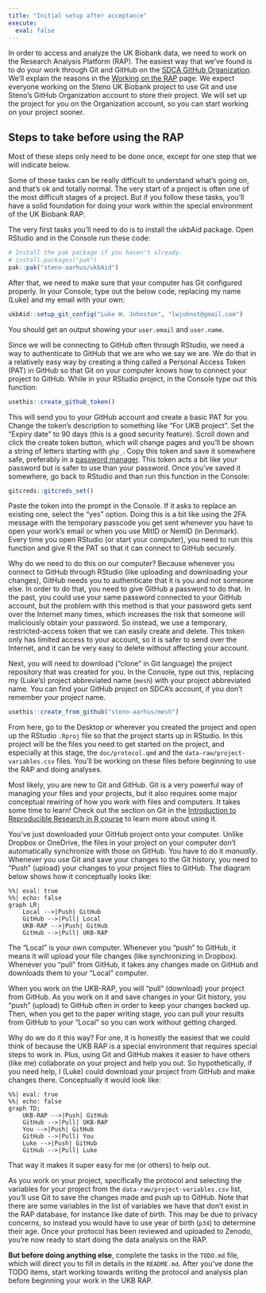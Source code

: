 ```yaml
---
title: "Initial setup after acceptance"
execute: 
  eval: false
---
```


In order to access and analyze the UK Biobank data, we need to work on
the Research Analysis Platform (RAP). The easiest way that we've found
is to do your work through Git and GitHub on the [SDCA GitHub
Organization](https://github.com/steno-aarhus/). We'll explain the
reasons in the [Working on the RAP](using-rap.qmd) page. We expect
everyone working on the Steno UK Biobank project to use Git and use
Steno's GitHub Organization account to store their project. We will set
up the project for you on the Organization account, so you can start
working on your project sooner.

## Steps to take before using the RAP

::: callout-note
Most of these steps only need to be done once, except for one step that
we will indicate below.
:::

::: callout-tip
Some of these tasks can be really difficult to understand what's going
on, and that's ok and totally normal. The very start of a project is
often one of the most difficult stages of a project. But if you follow
these tasks, you'll have a solid foundation for doing your work within
the special environment of the UK Biobank RAP.
:::

The very first tasks you'll need to do is to install the ukbAid package.
Open RStudio and in the Console run these code:

```r
# Install the pak package if you haven't already.
# install.packages("pak")
pak::pak("steno-aarhus/ukbAid")
```

After that, we need to make sure that your computer has Git configured
properly. In your Console, type out the below code, replacing my name
(Luke) and my email with your own:

```r
ukbAid::setup_git_config("Luke W. Johnston", "lwjohnst@gmail.com")
```

You should get an output showing your `user.email` and `user.name`.

Since we will be connecting to GitHub often through RStudio, we need a
way to authenticate to GitHub that we are who we say we are. We do that
in a relatively easy way by creating a thing called a Personal Access
Token (PAT) in GitHub so that Git on your computer knows how to connect
your project to GitHub. While in your RStudio project, in the Console
type out this function:

```r
usethis::create_github_token()
```

This will send you to your GitHub account and create a basic PAT for
you. Change the token's description to something like "For UKB project".
Set the "Expiry date" to 90 days (this is a good security feature).
Scroll down and click the create token button, which will change pages
and you'll be shown a string of letters starting with `ghp_`. Copy this
token and save it somewhere safe, preferably in a [password
manager](https://www.pcmag.com/picks/the-best-password-managers). This
token acts a bit like your password but is safer to use than your
password. Once you've saved it somewhere, go back to RStudio and than
run this function in the Console:

```r
gitcreds::gitcreds_set()
```

Paste the token into the prompt in the Console. If it asks to replace an
existing one, select the "yes" option. Doing this is a bit like using
the 2FA message with the temporary passcode you get sent whenever you
have to open your work's email or when you use MitID or NemID (in
Denmark). Every time you open RStudio (or start your computer), you need
to run this function and give R the PAT so that it can connect to GitHub
securely.

::: callout-important
Why do we need to do this on our computer? Because whenever you connect
to GitHub through RStudio (like uploading and downloading your changes),
GitHub needs you to authenticate that it is you and not someone else. In
order to do that, you need to give GitHub a password to do that. In the
past, you could use your same password connected to your GitHub account,
but the problem with this method is that your password gets sent over
the Internet many times, which increases the risk that someone will
maliciously obtain your password. So instead, we use a temporary,
restricted-access token that we can easily create and delete. This token
only has limited access to your account, so it is safer to send over the
Internet, and it can be very easy to delete without affecting your
account.
:::

Next, you will need to download ("clone" in Git language) the project
repository that was created for you. In the Console, type out this,
replacing my (Luke's) project abbreviated name (`mesh`) with your
project abbreviated name. You can find your GitHub project on SDCA's
account, if you don't remember your project name.

```r
usethis::create_from_github("steno-aarhus/mesh")
```

From here, go to the Desktop or wherever you created the project and
open up the RStudio `.Rproj` file so that the project starts up in
RStudio. In this project will be the files you need to get started on
the project, and especially at this stage, the `doc/protocol.qmd` and
the `data-raw/project-variables.csv` files. You'll be working on these
files before beginning to use the RAP and doing analyses.

::: callout-tip
Most likely, you are new to Git and GitHub. Git is a very powerful way
of managing your files and your projects, but it also requires some
major conceptual rewiring of how you work with files and computers. It
takes some time to learn! Check out the section on Git in the
[Introduction to Reproducible Research in R
course](https://r-cubed-intro.rostools.org/sessions/version-control.html)
to learn more about using it.

You've just downloaded your GitHub project onto your computer. Unlike
Dropbox or OneDrive, the files in your project on your computer don't
automatically synchronize with those on GitHub. You have to do it
*manually*. Whenever you use Git and save your changes to the Git
history, you need to "Push" (upload) your changes to your project files
to GitHub. The diagram below shows how it conceptually looks like:

```mermaid
%%| eval: true
%%| echo: false
graph LR;
    Local -->|Push| GitHub
    GitHub -->|Pull| Local
    UKB-RAP -->|Push| GitHub
    GitHub -->|Pull| UKB-RAP
```

The "Local" is your own computer. Whenever you "push" to GitHub, it
means it will upload your file changes (like synchronizing in Dropbox).
Whenever you "pull" from GitHub, it takes any changes made on GitHub and
downloads them to your "Local" computer.

When you work on the UKB-RAP, you will "pull" (download) your project
from GitHub. As you work on it and save changes in your Git history, you
"push" (upload) to GitHub often in order to keep your changes backed up.
Then, when you get to the paper writing stage, you can pull your results
from GitHub to your "Local" so you can work without getting charged.
:::

::: callout-note
Why do we do it this way? For one, it is honestly the easiest that we
could think of because the UKB RAP is a special environment that
requires special steps to work in. Plus, using Git and GitHub makes it
easier to have others (like me) collaborate on your project and help you
out. So hypothetically, if you need help, I (Luke) could download your
project from GitHub and make changes there. Conceptually it would look
like:

```mermaid
%%| eval: true
%%| echo: false
graph TD;
    UKB-RAP -->|Push| GitHub
    GitHub -->|Pull| UKB-RAP
    You -->|Push| GitHub
    GitHub -->|Pull| You
    Luke -->|Push| GitHub
    GitHub -->|Pull| Luke
```

That way it makes it super easy for me (or others) to help out.
:::

As you work on your project, specifically the protocol and selecting the
variables for your project from the `data-raw/project-variables.csv`
list, you'll use Git to save the changes made and push up to GitHub.
Note that there are some variables in the list of variables we have that
don't exist in the RAP database, for instance like date of birth. This
may be due to privacy concerns, so instead you would have to use year of
birth (`p34`) to determine their age. Once your protocol has been
reviewed and uploaded to Zenodo, you're now ready to start doing the
data analysis on the RAP.

**But before doing anything else**, complete the tasks in the `TODO.md`
file, which will direct you to fill in details in the `README.md`. After
you've done the TODO items, start working towards writing the protocol
and analysis plan before beginning your work in the UKB RAP.

